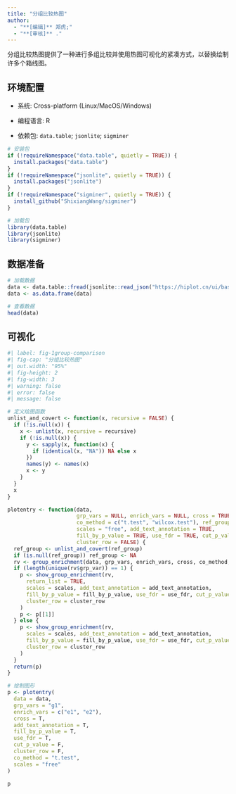 ```yaml
---
title: "分组比较热图"
author:
  - "**[编辑]** 郑虎;"
  - "**[审核]** ."
---
```


分组比较热图提供了一种进行多组比较并使用热图可视化的紧凑方式，以替换绘制许多个箱线图。

## 环境配置

-   系统: Cross-platform (Linux/MacOS/Windows)

-   编程语言: R

-   依赖包: `data.table`; `jsonlite`; `sigminer`

```r
# 安装包
if (!requireNamespace("data.table", quietly = TRUE)) {
  install.packages("data.table")
}
if (!requireNamespace("jsonlite", quietly = TRUE)) {
  install.packages("jsonlite")
}
if (!requireNamespace("sigminer", quietly = TRUE)) {
  install_github("ShixiangWang/sigminer")
}

# 加载包
library(data.table)
library(jsonlite)
library(sigminer)
```

## 数据准备

```r
# 加载数据
data <- data.table::fread(jsonlite::read_json("https://hiplot.cn/ui/basic/group-comparison/data.json")$exampleData$textarea[[1]])
data <- as.data.frame(data)

# 查看数据
head(data)
```

## 可视化

```r
#| label: fig-1group-comparison
#| fig-cap: "分组比较热图"
#| out.width: "95%"
#| fig-height: 2
#| fig-width: 3
#| warning: false
#| error: false
#| message: false

# 定义绘图函数
unlist_and_covert <- function(x, recursive = FALSE) {
  if (!is.null(x)) {
    x <- unlist(x, recursive = recursive)
    if (!is.null(x)) {
      y <- sapply(x, function(x) {
        if (identical(x, "NA")) NA else x
      })
      names(y) <- names(x)
      x <- y
    }
  }
  x
}

plotentry <- function(data,
                      grp_vars = NULL, enrich_vars = NULL, cross = TRUE,
                      co_method = c("t.test", "wilcox.test"), ref_group = NA,
                      scales = "free", add_text_annotation = TRUE,
                      fill_by_p_value = TRUE, use_fdr = TRUE, cut_p_value = FALSE,
                      cluster_row = FALSE) {
  ref_group <- unlist_and_covert(ref_group)
  if (is.null(ref_group)) ref_group <- NA
  rv <- group_enrichment(data, grp_vars, enrich_vars, cross, co_method, ref_group)
  if (length(unique(rv$grp_var)) == 1) {
    p <- show_group_enrichment(rv,
      return_list = TRUE,
      scales = scales, add_text_annotation = add_text_annotation,
      fill_by_p_value = fill_by_p_value, use_fdr = use_fdr, cut_p_value = cut_p_value,
      cluster_row = cluster_row
    )
    p <- p[[1]]
  } else {
    p <- show_group_enrichment(rv,
      scales = scales, add_text_annotation = add_text_annotation,
      fill_by_p_value = fill_by_p_value, use_fdr = use_fdr, cut_p_value = cut_p_value,
      cluster_row = cluster_row
    )
  }
  return(p)
}

# 绘制图形
p <- plotentry(
  data = data,
  grp_vars = "g1",
  enrich_vars = c("e1", "e2"),
  cross = T,
  add_text_annotation = T,
  fill_by_p_value = T,
  use_fdr = T,
  cut_p_value = F,
  cluster_row = F,
  co_method = "t.test",
  scales = "free"
)

p
```



